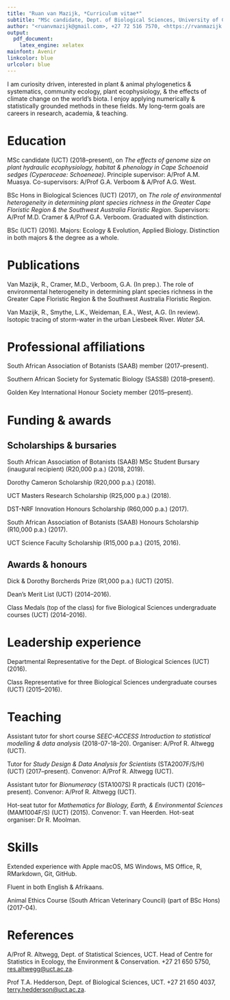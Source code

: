 ```yaml
---
title: "Ruan van Mazijk, *Curriculum vitae*"
subtitle: "MSc candidate, Dept. of Biological Sciences, University of Cape Town"
author: "<ruanvmazijk@gmail.com>, +27 72 516 7570, <https://rvanmazijk.github.io>"
output:
  pdf_document:
    latex_engine: xelatex
mainfont: Avenir
linkcolor: blue
urlcolor: blue
---
```


I am curiosity driven, interested in plant & animal phylogenetics & systematics, community ecology, plant ecophysiology, & the effects of climate change on the world's biota. I enjoy applying numerically & statistically grounded methods in these fields. My long-term goals are careers in research, academia, & teaching.

# Education

MSc candidate (UCT) (2018--present), on _The effects of genome size on plant hydraulic ecophysiology, habitat & phenology in Cape Schoenoid sedges (Cyperaceae: Schoeneae)_. Principle supervisor: A/Prof A.M. Muasya. Co-supervisors: A/Prof G.A. Verboom & A/Prof A.G. West.

BSc Hons in Biological Sciences (UCT) (2017), on _The role of environmental heterogeneity in determining plant species richness in the Greater Cape Floristic Region & the Southwest Australia Floristic Region_. Supervisors: A/Prof M.D. Cramer & A/Prof G.A. Verboom. Graduated with distinction.

BSc (UCT) (2016). Majors: Ecology & Evolution, Applied Biology. Distinction in both majors & the degree as a whole.

# Publications

Van Mazijk, R., Cramer, M.D., Verboom, G.A. (In prep.). The role of environmental heterogeneity in determining plant species richness in the Greater Cape Floristic Region & the Southwest Australia Floristic Region.

Van Mazijk, R., Smythe, L.K., Weideman, E.A., West, A.G. (In review). Isotopic tracing of storm-water in the urban Liesbeek River. _Water SA_.

# Professional affiliations

South African Association of Botanists (SAAB) member (2017--present).

Southern African Society for Systematic Biology (SASSB) (2018--present).

Golden Key International Honour Society member (2015--present).

# Funding & awards

## Scholarships & bursaries

South African Association of Botanists (SAAB) MSc Student Bursary (inaugural recipient) (R20,000 p.a.) (2018, 2019).

Dorothy Cameron Scholarship (R20,000 p.a.) (2018).

UCT Masters Research Scholarship (R25,000 p.a.) (2018).

DST-NRF Innovation Honours Scholarship (R60,000 p.a.) (2017).

South African Association of Botanists (SAAB) Honours Scholarship (R10,000 p.a.) (2017).

UCT Science Faculty Scholarship (R15,000 p.a.) (2015, 2016).

## Awards & honours

Dick & Dorothy Borcherds Prize (R1,000 p.a.) (UCT) (2015).

Dean's Merit List (UCT) (2014--2016).

Class Medals (top of the class) for five Biological Sciences undergraduate courses (UCT) (2014--2016).

# Leadership experience

Departmental Representative for the Dept. of Biological Sciences (UCT) (2016).

Class Representative for three Biological Sciences undergraduate courses (UCT) (2015--2016).

# Teaching

Assistant tutor for short course _SEEC-ACCESS Introduction to statistical modelling & data analysis_ (2018-07-18--20). Organiser: A/Prof R. Altwegg (UCT).

Tutor for _Study Design & Data Analysis for Scientists_ (STA2007F/S/H) (UCT) (2017--present). Convenor: A/Prof R. Altwegg (UCT).

Assistant tutor for _Bionumeracy_ (STA1007S) R practicals (UCT) (2016--present). Convenor: A/Prof R. Altwegg (UCT).

Hot-seat tutor for _Mathematics for Biology, Earth, & Environmental Sciences_ (MAM1004F/S) (UCT) (2015). Convenor: T. van Heerden. Hot-seat organiser: Dr R. Moolman.

# Skills

Extended experience with Apple macOS, MS Windows, MS Office, R, RMarkdown, Git, GitHub.

Fluent in both English & Afrikaans.

Animal Ethics Course (South African Veterinary Council) (part of BSc Hons) (2017-04).

# References

A/Prof R. Altwegg, Dept. of Statistical Sciences, UCT. Head of Centre for Statistics in Ecology, the Environment & Conservation. +27 21 650 5750, <res.altwegg@uct.ac.za>.

Prof T.A. Hedderson, Dept. of Biological Sciences, UCT. +27 21 650 4037, <terry.hedderson@uct.ac.za>.
